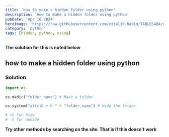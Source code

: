 ```yaml
---
title: 'how to make a hidden folder using python'
description: 'how to make a hidden folder using python'
pubDate: 'Apr 16 2024'
heroImage: 'https://raw.githubusercontent.com/vitalik-hakim/TABLES404/main/error_b/python.jpg'
category: 'python'
tags: [hidden, python, using]
---
```


**The solution for this is noted below**

## how to make a hidden folder using python

### Solution

```python
import os

os.mkdir("folder_name") # Make a folder

os.system("attrib + h " + "folder_name") # Hide the folder

# +h for hide
# -h for unhide
```

**Try other methods by searching on the site. That is if this doesn't work**
